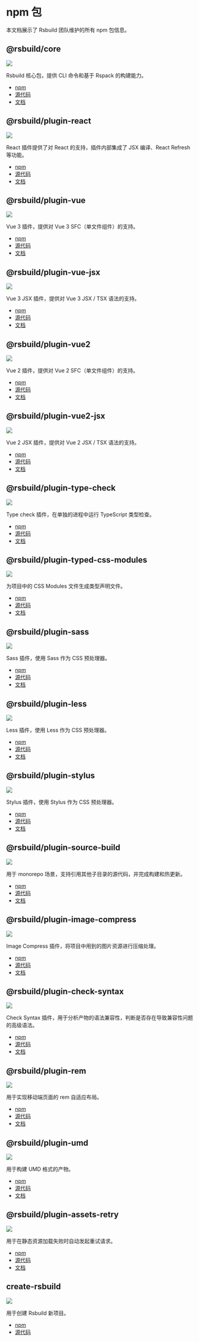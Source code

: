 # npm 包

本文档展示了 Rsbuild 团队维护的所有 npm 包信息。

## @rsbuild/core

![](https://img.shields.io/npm/v/@rsbuild/core?style=flat-square&colorA=564341&colorB=EDED91)

Rsbuild 核心包，提供 CLI 命令和基于 Rspack 的构建能力。

- [npm](https://npmjs.com/package/@rsbuild/core)
- [源代码](https://github.com/web-infra-dev/rsbuild/tree/main/packages/core)
- [文档](/api/javascript-api/core)

## @rsbuild/plugin-react

![](https://img.shields.io/npm/v/@rsbuild/plugin-react?style=flat-square&colorA=564341&colorB=EDED91)

React 插件提供了对 React 的支持，插件内部集成了 JSX 编译、React Refresh 等功能。

- [npm](https://npmjs.com/package/@rsbuild/plugin-react)
- [源代码](https://github.com/web-infra-dev/rsbuild/tree/main/packages/plugin-react)
- [文档](/plugins/list/plugin-react)

## @rsbuild/plugin-vue

![](https://img.shields.io/npm/v/@rsbuild/plugin-vue?style=flat-square&colorA=564341&colorB=EDED91)

Vue 3 插件，提供对 Vue 3 SFC（单文件组件）的支持。

- [npm](https://npmjs.com/package/@rsbuild/plugin-vue)
- [源代码](https://github.com/web-infra-dev/rsbuild/tree/main/packages/plugin-vue)
- [文档](/plugins/list/plugin-vue)

## @rsbuild/plugin-vue-jsx

![](https://img.shields.io/npm/v/@rsbuild/plugin-vue-jsx?style=flat-square&colorA=564341&colorB=EDED91)

Vue 3 JSX 插件，提供对 Vue 3 JSX / TSX 语法的支持。

- [npm](https://npmjs.com/package/@rsbuild/plugin-vue-jsx)
- [源代码](https://github.com/web-infra-dev/rsbuild/tree/main/packages/plugin-vue-jsx)
- [文档](/plugins/list/plugin-vue-jsx)

## @rsbuild/plugin-vue2

![](https://img.shields.io/npm/v/@rsbuild/plugin-vue2?style=flat-square&colorA=564341&colorB=EDED91)

Vue 2 插件，提供对 Vue 2 SFC（单文件组件）的支持。

- [npm](https://npmjs.com/package/@rsbuild/plugin-vue2)
- [源代码](https://github.com/web-infra-dev/rsbuild/tree/main/packages/plugin-vue2)
- [文档](/plugins/list/plugin-vue2)

## @rsbuild/plugin-vue2-jsx

![](https://img.shields.io/npm/v/@rsbuild/plugin-vue2-jsx?style=flat-square&colorA=564341&colorB=EDED91)

Vue 2 JSX 插件，提供对 Vue 2 JSX / TSX 语法的支持。

- [npm](https://npmjs.com/package/@rsbuild/plugin-vue2-jsx)
- [源代码](https://github.com/web-infra-dev/rsbuild/tree/main/packages/plugin-vue2-jsx)
- [文档](/plugins/list/plugin-vue2-jsx)

## @rsbuild/plugin-type-check

![](https://img.shields.io/npm/v/@rsbuild/plugin-type-check?style=flat-square&colorA=564341&colorB=EDED91)

Type check 插件，在单独的进程中运行 TypeScript 类型检查。

- [npm](https://npmjs.com/package/@rsbuild/plugin-type-check)
- [源代码](https://github.com/web-infra-dev/rsbuild/tree/main/packages/plugin-type-check)
- [文档](/plugins/list/plugin-type-check)

## @rsbuild/plugin-typed-css-modules

![](https://img.shields.io/npm/v/@rsbuild/plugin-typed-css-modules?style=flat-square&colorA=564341&colorB=EDED91)

为项目中的 CSS Modules 文件生成类型声明文件。

- [npm](https://npmjs.com/package/@rsbuild/plugin-typed-css-modules)
- [源代码](https://github.com/web-infra-dev/rsbuild/tree/main/packages/plugin-typed-css-modules)
- [文档](/plugins/list/plugin-typed-css-modules)

## @rsbuild/plugin-sass

![](https://img.shields.io/npm/v/@rsbuild/plugin-sass?style=flat-square&colorA=564341&colorB=EDED91)

Sass 插件，使用 Sass 作为 CSS 预处理器。

- [npm](https://npmjs.com/package/@rsbuild/plugin-sass)
- [源代码](https://github.com/web-infra-dev/rsbuild/tree/main/packages/plugin-sass)
- [文档](/plugins/list/plugin-sass)

## @rsbuild/plugin-less

![](https://img.shields.io/npm/v/@rsbuild/plugin-less?style=flat-square&colorA=564341&colorB=EDED91)

Less 插件，使用 Less 作为 CSS 预处理器。

- [npm](https://npmjs.com/package/@rsbuild/plugin-less)
- [源代码](https://github.com/web-infra-dev/rsbuild/tree/main/packages/plugin-less)
- [文档](/plugins/list/plugin-less)

## @rsbuild/plugin-stylus

![](https://img.shields.io/npm/v/@rsbuild/plugin-stylus?style=flat-square&colorA=564341&colorB=EDED91)

Stylus 插件，使用 Stylus 作为 CSS 预处理器。

- [npm](https://npmjs.com/package/@rsbuild/plugin-stylus)
- [源代码](https://github.com/web-infra-dev/rsbuild/tree/main/packages/plugin-stylus)
- [文档](/plugins/list/plugin-stylus)

## @rsbuild/plugin-source-build

![](https://img.shields.io/npm/v/@rsbuild/plugin-source-build?style=flat-square&colorA=564341&colorB=EDED91)

用于 monorepo 场景，支持引用其他子目录的源代码，并完成构建和热更新。

- [npm](https://npmjs.com/package/@rsbuild/plugin-source-build)
- [源代码](https://github.com/web-infra-dev/rsbuild/tree/main/packages/plugin-source-build)
- [文档](/plugins/list/plugin-source-build)

## @rsbuild/plugin-image-compress

![](https://img.shields.io/npm/v/@rsbuild/plugin-image-compress?style=flat-square&colorA=564341&colorB=EDED91)

Image Compress 插件，将项目中用到的图片资源进行压缩处理。

- [npm](https://npmjs.com/package/@rsbuild/plugin-image-compress)
- [源代码](https://github.com/web-infra-dev/rsbuild/tree/main/packages/plugin-image-compress)
- [文档](/plugins/list/plugin-image-compress)

## @rsbuild/plugin-check-syntax

![](https://img.shields.io/npm/v/@rsbuild/plugin-check-syntax?style=flat-square&colorA=564341&colorB=EDED91)

Check Syntax 插件，用于分析产物的语法兼容性，判断是否存在导致兼容性问题的高级语法。

- [npm](https://npmjs.com/package/@rsbuild/plugin-check-syntax)
- [源代码](https://github.com/web-infra-dev/rsbuild/tree/main/packages/plugin-check-syntax)
- [文档](/plugins/list/plugin-check-syntax)

## @rsbuild/plugin-rem

![](https://img.shields.io/npm/v/@rsbuild/plugin-rem?style=flat-square&colorA=564341&colorB=EDED91)

用于实现移动端页面的 rem 自适应布局。

- [npm](https://npmjs.com/package/@rsbuild/plugin-rem)
- [源代码](https://github.com/web-infra-dev/rsbuild/tree/main/packages/plugin-rem)
- [文档](/plugins/list/plugin-rem)

## @rsbuild/plugin-umd

![](https://img.shields.io/npm/v/@rsbuild/plugin-umd?style=flat-square&colorA=564341&colorB=EDED91)

用于构建 UMD 格式的产物。

- [npm](https://npmjs.com/package/@rsbuild/plugin-umd)
- [源代码](https://github.com/web-infra-dev/rsbuild/tree/main/packages/plugin-umd)
- [文档](/plugins/list/plugin-umd)

## @rsbuild/plugin-assets-retry

![](https://img.shields.io/npm/v/@rsbuild/plugin-assets-retry?style=flat-square&colorA=564341&colorB=EDED91)

用于在静态资源加载失败时自动发起重试请求。

- [npm](https://npmjs.com/package/@rsbuild/plugin-assets-retry)
- [源代码](https://github.com/web-infra-dev/rsbuild/tree/main/packages/plugin-assets-retry)
- [文档](/plugins/list/plugin-assets-retry)

## create-rsbuild

![](https://img.shields.io/npm/v/create-rsbuild?style=flat-square&colorA=564341&colorB=EDED91)

用于创建 Rsbuild 新项目。

- [npm](https://npmjs.com/package/create-rsbuild)
- [源代码](https://github.com/web-infra-dev/rsbuild/tree/main/packages/create-rsbuild)
